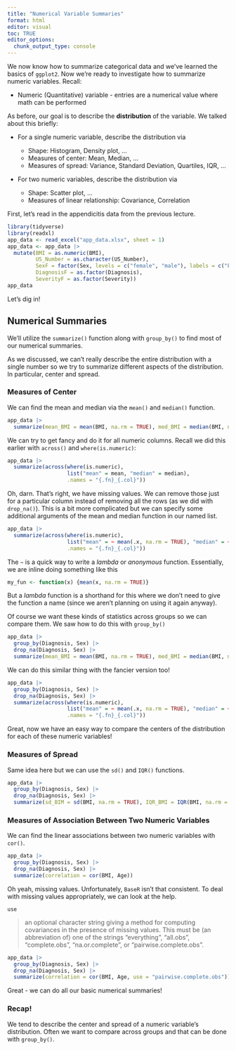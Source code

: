```yaml
---
title: "Numerical Variable Summaries"
format: html
editor: visual
toc: TRUE
editor_options: 
  chunk_output_type: console
---
```


We now know how to summarize categorical data and we've learned the basics of `ggplot2`. Now we're ready to investigate how to summarize numeric variables. Recall:

+ Numeric (Quantitative) variable - entries are a numerical value where math can be performed

As before, our goal is to describe the **distribution** of the variable. We talked about this briefly:

- For a single numeric variable, describe the distribution via

    + Shape: Histogram, Density plot, ...
    + Measures of center: Mean, Median, ...
    + Measures of spread: Variance, Standard Deviation, Quartiles, IQR, ...

- For two numeric variables, describe the distribution via

    + Shape: Scatter plot, ...
    + Measures of linear relationship: Covariance, Correlation

First, let's read in the appendicitis data from the previous lecture.

```r
library(tidyverse)
library(readxl)
app_data <- read_excel("app_data.xlsx", sheet = 1)
app_data <- app_data |>
  mutate(BMI = as.numeric(BMI),
         US_Number = as.character(US_Number),
         SexF = factor(Sex, levels = c("female", "male"), labels = c("Female", "Male")),
         DiagnosisF = as.factor(Diagnosis),
         SeverityF = as.factor(Severity))
app_data
```


Let's dig in!

## Numerical Summaries 

We'll utilize the `summarize()` function along with `group_by()` to find most of our numerical summaries.

As we discussed, we can't really describe the entire distribution with a single number so we try to summarize different aspects of the distribution. In particular, center and spread.

### Measures of Center

We can find the mean and median via the `mean()` and `median()` function.

```r
app_data |>
  summarize(mean_BMI = mean(BMI, na.rm = TRUE), med_BMI = median(BMI, na.rm = TRUE))
```

We can try to get fancy and do it for all numeric columns. Recall we did this earlier with `across()` and `where(is.numeric)`:

```r
app_data |>
  summarize(across(where(is.numeric), 
                   list("mean" = mean, "median" = median), 
                   .names = "{.fn}_{.col}"))
```

Oh, darn. That's right, we have missing values. We can remove those just for a particular column instead of removing all the rows (as we did with `drop_na()`). This is a bit more complicated but we can specify some additional arguments of the mean and median function in our named list.

```r
app_data |>
  summarize(across(where(is.numeric), 
                   list("mean" = ~ mean(.x, na.rm = TRUE), "median" = ~ median(.x, na.rm = TRUE)), 
                   .names = "{.fn}_{.col}"))
```

The `~` is a quick way to write a *lambda* or *anonymous* function. Essentially, we are inline doing something like this

```r
my_fun <- function(x) {mean(x, na.rm = TRUE)}
```

But a *lambda* function is a shorthand for this where we don't need to give the function a name (since we aren't planning on using it again anyway).

Of course we want these kinds of statistics across groups so we can compare them. We saw how to do this with `group_by()`

```r
app_data |>
  group_by(Diagnosis, Sex) |>
  drop_na(Diagnosis, Sex) |>
  summarize(mean_BMI = mean(BMI, na.rm = TRUE), med_BMI = median(BMI, na.rm = TRUE))
```

We can do this similar thing with the fancier version too!

```r
app_data |>
  group_by(Diagnosis, Sex) |>
  drop_na(Diagnosis, Sex) |>
  summarize(across(where(is.numeric), 
                   list("mean" = ~ mean(.x, na.rm = TRUE), "median" = ~ median(.x, na.rm = TRUE)), 
                   .names = "{.fn}_{.col}"))
```

Great, now we have an easy way to compare the centers of the distribution for each of these numeric variables!

### Measures of Spread

Same idea here but we can use the `sd()` and `IQR()` functions.

```r
app_data |>
  group_by(Diagnosis, Sex) |>
  drop_na(Diagnosis, Sex) |>
  summarize(sd_BIM = sd(BMI, na.rm = TRUE), IQR_BMI = IQR(BMI, na.rm = TRUE))
```

### Measures of Association Between Two Numeric Variables

We can find the linear associations between two numeric variables with `cor()`. 

```r
app_data |>
  group_by(Diagnosis, Sex) |>
  drop_na(Diagnosis, Sex) |>
  summarize(correlation = cor(BMI, Age))
```

Oh yeah, missing values. Unfortunately, `BaseR` isn't that consistent. To deal with missing values appropriately, we can look at the help. 

`use`

> an optional character string giving a method for computing covariances in the presence of missing values. This must be (an abbreviation of) one of the strings "everything", "all.obs", "complete.obs", "na.or.complete", or "pairwise.complete.obs".

```r
app_data |>
  group_by(Diagnosis, Sex) |>
  drop_na(Diagnosis, Sex) |>
  summarize(correlation = cor(BMI, Age, use = "pairwise.complete.obs"))
```

Great - we can do all our basic numerical summaries!

### Recap!

We tend to describe the center and spread of a numeric variable's distribution. Often we want to compare across groups and that can be done with `group_by()`.
